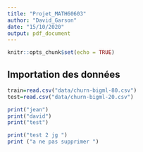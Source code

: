 ```yaml
---
title: "Projet_MATH60603"
author: "David_Garson"
date: "15/10/2020"
output: pdf_document
---
```


```r
knitr::opts_chunk$set(echo = TRUE)
```

## Importation des données

```r
train=read.csv("data/churn-bigml-80.csv")
test=read.csv("data/churn-bigml-20.csv")

print("jean")
print("david")
print("test")

print("test 2 jg ")
print ("a ne pas supprimer ")


```

